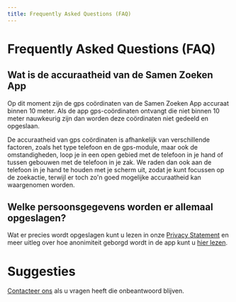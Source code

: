 ```yaml
---
title: Frequently Asked Questions (FAQ)
---
```


#  Frequently Asked Questions (FAQ)

## Wat is de accuraatheid van de Samen Zoeken App
Op dit moment zijn de gps coördinaten van de Samen Zoeken App accuraat binnen 10 meter. 
Als de app gps-coördinaten ontvangt die niet binnen 10 meter nauwkeurig zijn dan worden deze coördinaten niet gedeeld en opgeslaan. 

De accuraatheid van gps coördinaten is afhankelijk van verschillende factoren, zoals het type telefoon en de gps-module,
 maar ook de omstandigheden, loop je in een open gebied met de telefoon in je hand of tussen gebouwen met de telefoon in je zak. 
We raden dan ook aan de telefoon in je hand te houden met je scherm uit, zodat je kunt focussen op de zoekactie, terwijl er toch zo'n goed mogelijke accuraatheid kan waargenomen worden.

## Welke persoonsgegevens worden er allemaal opgeslagen?

Wat er precies wordt opgeslagen kunt u lezen in onze [Privacy Statement](/privacy) en meer uitleg over hoe anonimiteit geborgd wordt in de app kunt u [hier lezen](/docs/privacy).

# Suggesties
[Contacteer ons](contact) als u vragen heeft die onbeantwoord blijven.